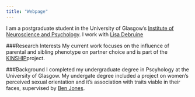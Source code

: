```yaml
---
title: "Webpage"
---
```


I am a postgraduate student in the University of Glasgow's
[Institute of Neuroscience and Psychology](http://www.gla.ac.uk/researchinstitutes/neurosciencepsychology/).
I work with [Lisa Debruine](http://facelab.org/People/debruine)

###Research Interests
My current work focuses on the influence of parental and sibling phenotype on partner choice and is part of the [KINSHIP](https://erc.europa.eu/)project. 

###Background 
I completed my undergraduate degree in Pscyhology at the University of Glasgow. My undergate degree included a project on women's perceived sexual orientation and it's association with traits viable in their faces, supervised by [Ben Jones](http://facelab.org/People/benjones).

